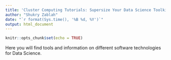 ```yaml
---
title: 'Cluster Computing Tutorials: Supersize Your Data Science Toolkit'
author: "Shukry Zablah"
date: "`r format(Sys.time(), '%B %d, %Y')`"
output: html_document
---
```


```r
knitr::opts_chunk$set(echo = TRUE)
```

Here you will find tools and information on different software technologies for Data Science. 

